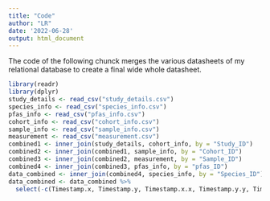 ```yaml
---
title: "Code"
author: "LR"
date: '2022-06-28'
output: html_document
---
```


The code of the following chunck merges the various datasheets of my relational database to create a final wide whole datasheet.

```r
library(readr)
library(dplyr)
study_details <- read_csv("study_details.csv")
species_info <- read_csv("species_info.csv")
pfas_info <- read_csv("pfas_info.csv")
cohort_info <- read_csv("cohort_info.csv")
sample_info <- read_csv("sample_info.csv")
measurement <- read_csv("measurement.csv")
combined1 <- inner_join(study_details, cohort_info, by = "Study_ID")
combined2 <- inner_join(combined1, sample_info, by = "Cohort_ID")
combined3 <- inner_join(combined2, measurement, by = "Sample_ID")
combined4 <- inner_join(combined3, pfas_info, by = "pfas_ID")
data_combined <- inner_join(combined4, species_info, by = "Species_ID")
data_combined <- data_combined %>% 
  select(-c(Timestamp.x, Timestamp.y, Timestamp.x.x, Timestamp.y.y, Timestamp.x.x.x, Timestamp.y.y.y))

```